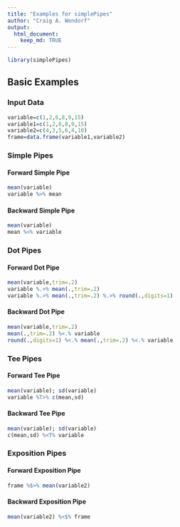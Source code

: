 ```yaml
---
title: "Examples for simplePipes"
author: "Craig A. Wendorf"
output:
  html_document:        
    keep_md: TRUE
---
```


```r
library(simplePipes)
```

## Basic Examples

### Input Data

```r
variable=c(1,2,6,8,9,15)
variable1=c(1,2,6,8,9,15)
variable2=c(4,3,5,6,4,10)
frame=data.frame(variable1,variable2)
```

### Simple Pipes

#### Forward Simple Pipe

```r
mean(variable)
variable %>% mean
```

#### Backward Simple Pipe

```r
mean(variable)
mean %<% variable
```

### Dot Pipes

#### Forward Dot Pipe

```r
mean(variable,trim=.2)
variable %.>% mean(.,trim=.2)
variable %.>% mean(.,trim=.2) %.>% round(.,digits=1)
```

#### Backward Dot Pipe

```r
mean(variable,trim=.2)
mean(.,trim=.2) %<.% variable
round(.,digits=1) %<.% mean(.,trim=.2) %<.% variable
```

### Tee Pipes

#### Forward Tee Pipe

```r
mean(variable); sd(variable)
variable %T>% c(mean,sd)
```

#### Backward Tee Pipe

```r
mean(variable); sd(variable)
c(mean,sd) %<T% variable
```

### Exposition Pipes

#### Forward Exposition Pipe

```r
frame %$>% mean(variable2)
```

#### Backward Exposition Pipe

```r
mean(variable2) %<$% frame
```

